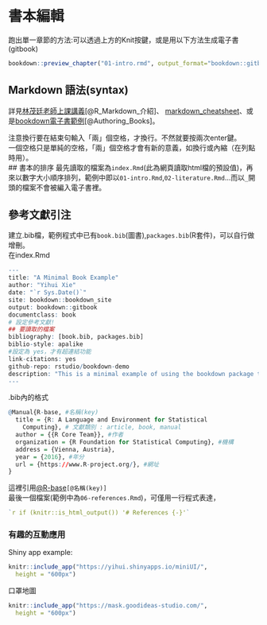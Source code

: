 # 書本編輯 

跑出單一章節的方法:可以透過上方的Knit按鍵，或是用以下方法生成電子書(gitbook)
```r
bookdown::preview_chapter("01-intro.rmd", output_format="bookdown::gitbook")
```

## Markdown 語法(syntax)
詳見[林茂廷老師上課講義](https://bookdown.org/tpemartin/rmarkdown_intro/markdown-syntax.html#e59fbae69cace8aa9ee6b395)[@R_Markdown_介紹]、
[markdown_cheatsheet](https://github.com/rstudio/cheatsheets/raw/master/rmarkdown-2.0.pdf)、或是[bookdown電子書範例](https://bookdown.org/yihui/bookdown/markdown-syntax.html#inline-formatting)[@Authoring_Books]。  

注意換行要在結束句輸入「兩」個空格，才換行。不然就要按兩次enter鍵。  
一個空格只是單純的空格，「兩」個空格才會有新的意義，如換行或內縮（在列點時用）。  
## 書本的排序
最先讀取的檔案為`index.Rmd`(此為網頁讀取html檔的預設值)，再來以數字大小順序排列，範例中即以`01-intro.Rmd`,`02-literature.Rmd`...而以`_`開頭的檔案不會被編入電子書裡。  

## 參考文獻引注
建立.bib檔，範例程式中已有`book.bib`(圖書),`packages.bib`(R套件)，可以自行做增刪。  
在index.Rmd
```r
--- 
title: "A Minimal Book Example"
author: "Yihui Xie"
date: "`r Sys.Date()`"
site: bookdown::bookdown_site
output: bookdown::gitbook
documentclass: book
# 設定參考文獻!
## 要讀取的檔案
bibliography: [book.bib, packages.bib]
biblio-style: apalike
#設定為 yes，才有超連結功能
link-citations: yes
github-repo: rstudio/bookdown-demo
description: "This is a minimal example of using the bookdown package to write a book. The output format for this example is bookdown::gitbook."
---
```
.bib內的格式
```r
@Manual{R-base, #名稱(key) 
  title = {R: A Language and Environment for Statistical
    Computing}, # 文獻類別 : article, book, manual
  author = {{R Core Team}}, #作者
  organization = {R Foundation for Statistical Computing}, #機構
  address = {Vienna, Austria},
  year = {2016}, #年分
  url = {https://www.R-project.org/}, #網址
}
```
這裡引用[@R-base](`[@R-base]`)`[@名稱(key)]`  
最後一個檔案(範例中為`06-references.Rmd`)，可僅用一行程式表達，
```r
`r if (knitr::is_html_output()) '# References {-}'`
```



### 有趣的互動應用{-}
Shiny app example:
```r
knitr::include_app("https://yihui.shinyapps.io/miniUI/", 
  height = "600px")
```
口罩地圖
```r
knitr::include_app("https://mask.goodideas-studio.com/", 
  height = "600px")
```

